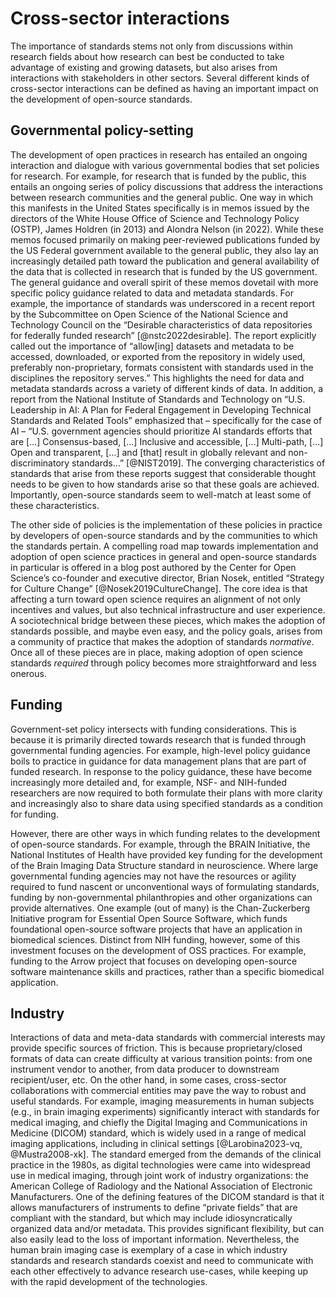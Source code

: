 # Cross-sector interactions {#sec-cross-sector}

The importance of standards stems not only from discussions within research
fields about how research can best be conducted to take advantage of existing
and growing datasets, but also arises from interactions with stakeholders in
other sectors. Several different kinds of cross-sector interactions can be
defined as having an important impact on the development of open-source
standards.

## Governmental policy-setting

The development of open practices in research has entailed an ongoing
interaction and dialogue with various governmental bodies that set policies for
research. For example, for research that is funded by the public, this entails
an ongoing series of policy discussions that address the interactions between
research communities and the general public. One way in which this manifests in
the United States specifically is in memos issued by the directors of the White
House Office of Science and Technology Policy (OSTP), James Holdren (in 2013)
and Alondra Nelson (in 2022). While these memos focused primarily on making
peer-reviewed publications funded by the US Federal government available to the
general public, they also lay an increasingly detailed path toward the
publication and general availability of the data that is collected in research
that is funded by the US government. The general guidance and overall spirit of
these memos dovetail with more specific policy guidance related to data and
metadata standards. For example, the importance of standards was underscored in
a recent report by the Subcommittee on Open Science of the National Science and
Technology Council on the "Desirable characteristics of data repositories for
federally funded research" [@nstc2022desirable]. The report explicitly called
out the importance of "allow[ing] datasets and metadata to be accessed,
downloaded, or exported from the repository in widely used, preferably
non-proprietary, formats consistent with standards used in the disciplines the
repository serves." This highlights the need for data and metadata standards
across a variety of different kinds of data. In addition, a report from the
National Institute of Standards and Technology on "U.S. Leadership in AI: A
Plan for Federal Engagement in Developing Technical Standards and Related
Tools" emphasized that -- specifically for the case of AI -- "U.S. government
agencies should prioritize AI standards efforts that are [...] Consensus-based,
[...] Inclusive and accessible, [...] Multi-path, [...] Open and transparent,
[...] and [that] result in globally relevant and non-discriminatory
standards..." [@NIST2019]. The converging characteristics of standards that
arise from these reports suggest that considerable thought needs to be given to
how standards arise so that these goals are achieved. Importantly, open-source
standards seem to well-match at least some of these characteristics.

The other side of policies is the implementation of these policies in practice
by developers of open-source standards and by the communities to which the
standards pertain. A compelling road map towards implementation and adoption of
open science practices in general and open-source standards in particular is
offered in a blog post authored by the Center for Open Science's co-founder and
executive director, Brian Nosek, entitled "Strategy for Culture Change"
[@Nosek2019CultureChange]. The core idea is that affecting a turn toward open
science requires an alignment of not only incentives and values, but also
technical infrastructure and user experience. A sociotechnical bridge between
these pieces, which makes the adoption of standards possible, and maybe even
easy, and the policy goals, arises from a community of practice that makes the
adoption of standards *normative*. Once all of these pieces are in place,
making adoption of open science standards *required* through policy becomes
more straightforward and less onerous.

## Funding

Government-set policy intersects with funding considerations. This is because
it is primarily directed towards research that is funded through governmental
funding agencies. For example, high-level policy guidance boils to practice in
guidance for data management plans that are part of funded research. In
response to the policy guidance, these have become increasingly more detailed
and, for example, NSF- and NIH-funded researchers are now required to both
formulate their plans with more clarity and increasingly also to share data
using specified standards as a condition for funding.

However, there are other ways in which funding relates to the development of
open-source standards. For example, through the BRAIN Initiative, the National
Institutes of Health have provided key funding for the development of the Brain
Imaging Data Structure standard in neuroscience. Where large governmental
funding agencies may not have the resources or agility required to fund nascent
or unconventional ways of formulating standards, funding by non-governmental
philanthropies and other organizations can provide alternatives. One example
(out of many) is the Chan-Zuckerberg Initiative program for Essential Open
Source Software, which funds foundational open-source software projects that
have an application in biomedical sciences. Distinct from NIH funding, however,
some of this investment focuses on the development of OSS practices. For
example, funding to the Arrow project that focuses on developing open-source
software maintenance skills and practices, rather than a specific biomedical
application.


## Industry

Interactions of data and meta-data standards with commercial interests may
provide specific sources of friction. This is because proprietary/closed
formats of data can create difficulty at various transition points: from one
instrument vendor to another, from data producer to downstream recipient/user,
etc. On the other hand, in some cases, cross-sector collaborations with
commercial entities may pave the way to robust and useful standards. For
example, imaging measurements in human subjects (e.g., in brain imaging
experiments) significantly interact with standards for medical imaging, and
chiefly the Digital Imaging and Communications in Medicine (DICOM) standard,
which is widely used in a range of medical imaging applications, including in
clinical settings [@Larobina2023-vq, @Mustra2008-xk]. The standard emerged from
the demands of the clinical practice in the 1980s, as digital technologies were
came into widespread use in medical imaging, through joint work of industry
organizations: the American College of Radiology and the National Association
of Electronic Manufacturers. One of the defining features of the DICOM standard
is that it allows manufacturers of instruments to define "private fields" that
are compliant with the standard, but which may include idiosyncratically
organized data and/or metadata. This provides significant flexibility, but can
also easily lead to the loss of important information. Nevertheless, the human
brain imaging case is exemplary of a case in which industry standards and
research standards coexist and need to communicate with each other effectively
to advance research use-cases, while keeping up with the rapid development of
the technologies.





